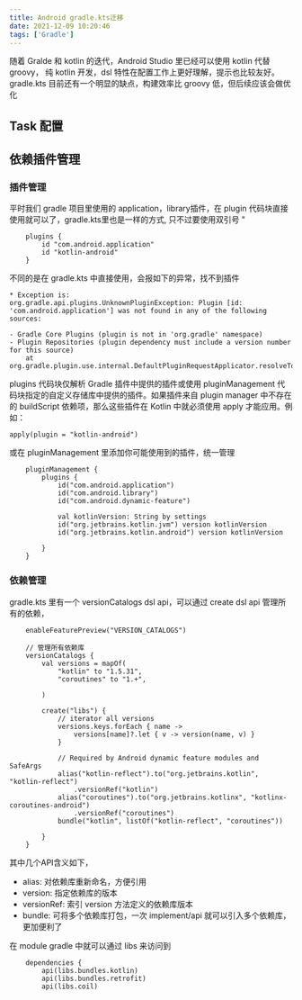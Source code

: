 ```yaml
---
title: Android gradle.kts迁移
date: 2021-12-09 10:20:46
tags: ['Gradle']
---
```

随着 Gralde 和 kotlin 的迭代，Android Studio 里已经可以使用 kotlin 代替 groovy， 纯 kotlin 开发，dsl 特性在配置工作上更好理解，提示也比较友好。 gradle.kts 目前还有一个明显的缺点，构建效率比 groovy 低，但后续应该会做优化 

## Task 配置

## 依赖插件管理
### 插件管理
平时我们 gradle 项目里使用的 application，library插件，在 plugin 代码块直接使用就可以了，gradle.kts里也是一样的方式,
只不过要使用双引号 "

```
    plugins {
        id "com.android.application"
        id "kotlin-android"
    }
```

不同的是在 gradle.kts 中直接使用，会报如下的异常，找不到插件

    * Exception is:
    org.gradle.api.plugins.UnknownPluginException: Plugin [id: 'com.android.application'] was not found in any of the following sources:

    - Gradle Core Plugins (plugin is not in 'org.gradle' namespace)
    - Plugin Repositories (plugin dependency must include a version number for this source)
        at org.gradle.plugin.use.internal.DefaultPluginRequestApplicator.resolveToFoundResult(DefaultPluginRequestApplicator.java:222)


plugins 代码块仅解析 Gradle 插件中提供的插件或使用 pluginManagement 代码块指定的自定义存储库中提供的插件。如果插件来自 plugin manager 中不存在的 buildScript 依赖项，那么这些插件在 Kotlin 中就必须使用 apply 才能应用。例如：

    apply(plugin = "kotlin-android")

或在 pluginManagement 里添加你可能使用到的插件，统一管理
```
    pluginManagement {
        plugins {
            id("com.android.application")
            id("com.android.library")
            id("com.android.dynamic-feature")

            val kotlinVersion: String by settings
            id("org.jetbrains.kotlin.jvm") version kotlinVersion
            id("org.jetbrains.kotlin.android") version kotlinVersion
            
        }
    }
```
### 依赖管理
gradle.kts 里有一个 versionCatalogs dsl api，可以通过 create dsl api 管理所有的依赖，
```
    enableFeaturePreview("VERSION_CATALOGS")

    // 管理所有依赖库
    versionCatalogs {
        val versions = mapOf(
            "kotlin" to "1.5.31",
            "coroutines" to "1.+",
            
        )

        create("libs") {
            // iterator all versions
            versions.keys.forEach { name ->
                versions[name]?.let { v -> version(name, v) }
            }

            // Required by Android dynamic feature modules and SafeArgs
            alias("kotlin-reflect").to("org.jetbrains.kotlin", "kotlin-reflect")
                .versionRef("kotlin")
            alias("coroutines").to("org.jetbrains.kotlinx", "kotlinx-coroutines-android")
                .versionRef("coroutines")
            bundle("kotlin", listOf("kotlin-reflect", "coroutines"))
            
        }
    }
```
其中几个API含义如下，

+ alias: 对依赖库重新命名，方便引用
+ version: 指定依赖库的版本
+ versionRef: 索引 version 方法定义的依赖库版本
+ bundle: 可将多个依赖库打包，一次 implement/api 就可以引入多个依赖库，更加便利了

在 module gradle 中就可以通过 libs 来访问到
```
    dependencies {
        api(libs.bundles.kotlin)
        api(libs.bundles.retrofit)
        api(libs.coil)
        
```